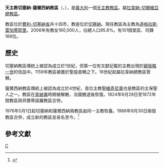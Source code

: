 {{Infobox Roman Catholic diocese
|name= 切塞納-薩爾西納
|jurisdiction=教區
|latin = Dioecesis Caesenatensis-Sarsinatensis
|image = Facciata del Duomo di San Giovanni Battista.jpg
|caption = 圣若翰洗者主教座堂
|location = [[義大利|義大利]]
|territory = [[費利-切塞納省|費利-切塞納省]]十四市
|population = 160,000
|rite = [[罗马礼|罗马礼]]
|patron = [[聖維奇尼奧|聖維奇尼奧]]、[[聖毛羅|聖毛羅]]、<br>[[聖羅格|聖羅格]]、[[聖希爾布蘭德|聖希爾布蘭德]]、<br>[[聖塞維羅|聖塞維羅]]、[[聖阿爾貝里科|聖阿爾貝里科]]<ref>{{Cite web |url=http://chieseinsieme.it/cesena-sarsina/la-diocesi/storia/santi-e-beati-della-diocesi/ |title=Santi e Beati Diocesi |access-date=2014-09-14 |archive-date=2020-09-21 |archive-url=https://web.archive.org/web/20200921091527/http://chieseinsieme.it/cesena-sarsina/la-diocesi/storia/santi-e-beati-della-diocesi/ |dead-url=yes }}</ref>
|province = 拉韋納-切爾維亞 
|established = 1986年
|cathedral = [[圣若翰洗者主教座堂_(切塞納)|圣若翰洗者主教座堂]]
|co-cathedral = 聖維奇尼奧副主教座堂
|leadership = 主教
|website = [http://chieseinsieme.it/cesena-sarsina/ 官方網頁]
|pope = 
|patriarch= 
|metropolitan = 
|ordinary = [[道格拉斯·雷加蒂耶里|道格拉斯·雷加蒂耶里]]
|coadjutor archbishop =
|coadjutor bishop =
|auxiliary =
|emeritus =
}}

'''天主教切塞納-薩爾西納教區'''（{{lang-la|Dioecesis Caesenatensis-Sarsinatensis}}、{{lang-it|Diocesi di Cesena-Sarsina}}），是[[義大利|義大利]]一個[[天主教|天主教]][[教區|教區]]。屬[[天主教拉韋納-切爾維亞總教區|拉韋納-切爾維亞總教區]]。

教區位於[[費利-切塞納省|費利-切塞納省]]共十四市，教座位於[[切塞納|切塞納]]。現任教區為主教為[[道格拉斯·雷加蒂耶里|道格拉斯·雷加蒂耶里]]。2006年有教友160,000人，佔總人口95.8%。有101個堂區、司鐸166位。

==歷史==
切塞納教區傳統上被認為成立於1世紀，但第一位有文獻記載的主教出現於[[額我略一世|額我略一世]]的信函中。1159年教區被置於聖座直轄之下。16世紀起屬拉韋納總教區管轄。

薩爾西納教區傳統上被認為成立於4世紀，首位主教[[聖維奇尼奧|聖維奇尼奧]]也是教區的主保聖人之一。教區在[[拿破崙|拿破崙]]時期被解散，法國撤退後恢復。1824年8月28日至1872年間教區與貝爾蒂諾羅教區合併。

1976年5月1日起切塞納和薩爾西納兩教區由同一主教牧養。1986年9月30日兩個教區合併，成立新的教區並易名至今。<ref>{{cite journal
|journal=[[宗座公報|宗座公報]]
|publisher=梵蒂岡出版社
|date=1987年
|volume=79
|title=''Instantibus votis''
|page=671-673
|url=http://www.vatican.va/archive/aas/documents/AAS%2079%20%5B1987%5D%20-%20ocr.pdf
|access-date=2014-09-14
|archive-date=2019-06-03
|archive-url=https://web.archive.org/web/20190603085403/http://www.vatican.va/archive/aas/documents/AAS%2079%20%5B1987%5D%20-%20ocr.pdf
|dead-url=no
}}</ref>
==參考文獻==
{{reflist}}

[[Category:義大利天主教教區|C]]
{{意大利天主教教區}}